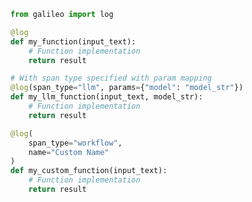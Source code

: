 ```python Python
from galileo import log

@log
def my_function(input_text):
    # Function implementation
    return result

# With span type specified with param mapping
@log(span_type="llm", params={"model": "model_str"})
def my_llm_function(input_text, model_str):
    # Function implementation
    return result

@log(
    span_type="workflow",
    name="Custom Name"
)
def my_custom_function(input_text):
    # Function implementation
    return result
```
